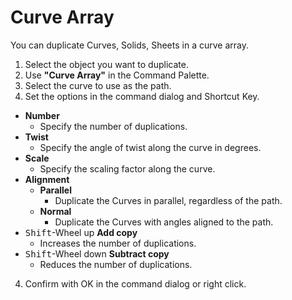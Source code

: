 
# Curve Array

<Reference shortcut="" command="Curve Array" button="" />

You can duplicate Curves, Solids, Sheets in a curve array.

1. Select the object you want to duplicate.
2. Use **"Curve Array"** in the Command Palette.
3. Select the curve to use as the path.
4. Set the options in the command dialog and Shortcut Key.
  - **Number**
    - Specify the number of duplications.
  - **Twist**
    - Specify the angle of twist along the curve in degrees.
  - **Scale**
    - Specify the scaling factor along the curve.
  - **Alignment**
    - **Parallel**
      - Duplicate the Curves in parallel, regardless of the path.
    - **Normal**
      - Duplicate the Curves with angles aligned to the path.
   - <kbd>Shift</kbd>-Wheel up **Add copy**
      - Increases the number of duplications.
   - <kbd>Shift</kbd>-Wheel down **Subtract copy**
      - Reduces the number of duplications.
4. Confirm with OK in the command dialog or right click.

